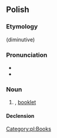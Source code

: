 ==Polish==

===Etymology===
{{suffix|książka|ka|lang=pl}} (diminutive)

===Pronunciation===
* {{pl-IPA}}
* {{audio|Pl-książeczka.ogg|Audio|lang=pl}}

===Noun===
{{pl-noun|f}}

# {{diminutive of|książka|lang=pl}}, [[booklet]]

====Declension====
{{pl-decl-noun-f}}

[[Category:pl:Books]]